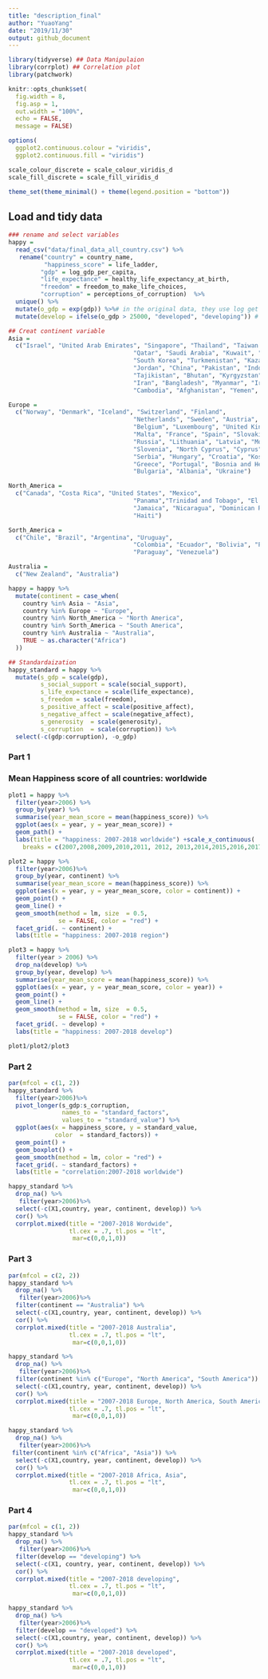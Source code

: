 ```yaml
---
title: "description_final"
author: "YuaoYang"
date: "2019/11/30"
output: github_document
---
```


```r
library(tidyverse) ## Data Manipulaion
library(corrplot) ## Correlation plot
library(patchwork)

knitr::opts_chunk$set(
  fig.width = 8,
  fig.asp = 1,
  out.width = "100%",
  echo = FALSE,
  message = FALSE)

options(
  ggplot2.continuous.colour = "viridis",
  ggplot2.continuous.fill = "viridis")

scale_colour_discrete = scale_colour_viridis_d
scale_fill_discrete = scale_fill_viridis_d

theme_set(theme_minimal() + theme(legend.position = "bottom"))


```

## Load and tidy data
```r
### rename and select variables
happy = 
  read_csv("data/final_data_all_country.csv") %>% 
   rename("country" = country_name,
          "happiness_score" = life_ladder,
         "gdp" = log_gdp_per_capita,
         "life_expectance" = healthy_life_expectancy_at_birth,
         "freedom" = freedom_to_make_life_choices,
         "corruption" = perceptions_of_corruption)  %>% 
  unique() %>% 
  mutate(o_gdp = exp(gdp)) %>%# in the original data, they use log get the result, i try to transfer in the real way
  mutate(develop = ifelse(o_gdp > 25000, "developed", "developing")) # actually there is no speicific cretiria to distinguish the developed and developing country.
```

```r
## Creat continent variable
Asia = 
  c("Israel", "United Arab Emirates", "Singapore", "Thailand", "Taiwan Province of China",
                                   "Qatar", "Saudi Arabia", "Kuwait", "Bahrain", "Malaysia", "Uzbekistan", "Japan",
                                   "South Korea", "Turkmenistan", "Kazakhstan", "Turkey", "Hong Kong S.A.R., China", "Philippines",
                                   "Jordan", "China", "Pakistan", "Indonesia", "Azerbaijan", "Lebanon", "Vietnam",
                                   "Tajikistan", "Bhutan", "Kyrgyzstan", "Nepal", "Mongolia", "Palestinian Territories",
                                   "Iran", "Bangladesh", "Myanmar", "Iraq", "Sri Lanka", "Armenia", "India", "Georgia",
                                   "Cambodia", "Afghanistan", "Yemen", "Syria")

Europe = 
  c("Norway", "Denmark", "Iceland", "Switzerland", "Finland",
                                   "Netherlands", "Sweden", "Austria", "Ireland", "Germany",
                                   "Belgium", "Luxembourg", "United Kingdom", "Czech Republic",
                                   "Malta", "France", "Spain", "Slovakia", "Poland", "Italy",
                                   "Russia", "Lithuania", "Latvia", "Moldova", "Romania",
                                   "Slovenia", "North Cyprus", "Cyprus", "Estonia", "Belarus",
                                   "Serbia", "Hungary", "Croatia", "Kosovo", "Montenegro",
                                   "Greece", "Portugal", "Bosnia and Herzegovina", "Macedonia",
                                   "Bulgaria", "Albania", "Ukraine")

North_America = 
  c("Canada", "Costa Rica", "United States", "Mexico",  
                                   "Panama","Trinidad and Tobago", "El Salvador", "Belize", "Guatemala",
                                   "Jamaica", "Nicaragua", "Dominican Republic", "Honduras",
                                   "Haiti")

Sorth_America =  
  c("Chile", "Brazil", "Argentina", "Uruguay",
                                   "Colombia", "Ecuador", "Bolivia", "Peru",
                                   "Paraguay", "Venezuela")

Australia = 
  c("New Zealand", "Australia")

happy = happy %>% 
  mutate(continent = case_when(
    country %in% Asia ~ "Asia",
    country %in% Europe ~ "Europe",
    country %in% North_America ~ "North America",
    country %in% Sorth_America ~ "South America",
    country %in% Australia ~ "Australia",
    TRUE ~ as.character("Africa")
  ))
```


```r
## Standardaization
happy_standard = happy %>% 
  mutate(s_gdp = scale(gdp),
         s_social_support = scale(social_support),
         s_life_expectance = scale(life_expectance),
         s_freedom = scale(freedom),
         s_positive_affect = scale(positive_affect),
         s_negative_affect = scale(negative_affect),
         s_generosity  = scale(generosity),
         s_corruption  = scale(corruption)) %>%
  select(-c(gdp:corruption), -o_gdp)
```

### Part 1 
### Mean Happiness score of all countries: worldwide
```r
plot1 = happy %>% 
  filter(year>2006) %>%
  group_by(year) %>% 
  summarise(year_mean_score = mean(happiness_score)) %>% 
  ggplot(aes(x = year, y = year_mean_score)) +
  geom_path() +
  labs(title = "happiness: 2007-2018 worldwide") +scale_x_continuous(
    breaks = c(2007,2008,2009,2010,2011, 2012, 2013,2014,2015,2016,2017,2018))

plot2 = happy %>% 
  filter(year>2006)%>%
  group_by(year, continent) %>% 
  summarise(year_mean_score = mean(happiness_score)) %>% 
  ggplot(aes(x = year, y = year_mean_score, color = continent)) +
  geom_point() +
  geom_line() +
  geom_smooth(method = lm, size  = 0.5, 
              se = FALSE, color = "red") +  
  facet_grid(. ~ continent) +
  labs(title = "happiness: 2007-2018 region")

plot3 = happy %>% 
  filter(year > 2006) %>%
  drop_na(develop) %>%
  group_by(year, develop) %>% 
  summarise(year_mean_score = mean(happiness_score)) %>% 
  ggplot(aes(x = year, y = year_mean_score, color = year)) +
  geom_point() +
  geom_line() +
  geom_smooth(method = lm, size  = 0.5, 
              se = FALSE, color = "red") +  
  facet_grid(. ~ develop) +
  labs(title = "happiness: 2007-2018 develop")

plot1/plot2/plot3

```

### Part 2
```r
par(mfcol = c(1, 2))
happy_standard %>% 
  filter(year>2006)%>%
  pivot_longer(s_gdp:s_corruption,
               names_to = "standard_factors",
               values_to = "standard_value") %>% 
  ggplot(aes(x = happiness_score, y = standard_value,
             color  = standard_factors)) +
  geom_point() +
  geom_boxplot() +  
  geom_smooth(method = lm, color = "red") +
  facet_grid(. ~ standard_factors) +
  labs(title = "correlation:2007-2018 worldwide")

happy_standard %>% 
  drop_na() %>%
   filter(year>2006)%>%
  select(-c(X1,country, year, continent, develop)) %>% 
  cor() %>%
  corrplot.mixed(title = "2007-2018 Wordwide",
                 tl.cex = .7, tl.pos = "lt",
                  mar=c(0,0,1,0))

```

### Part 3
```r

par(mfcol = c(2, 2))
happy_standard %>% 
  drop_na() %>%
   filter(year>2006)%>%
  filter(continent == "Australia") %>% 
  select(-c(X1,country, year, continent, develop)) %>% 
  cor() %>%
  corrplot.mixed(title = "2007-2018 Australia",
                 tl.cex = .7, tl.pos = "lt",
                  mar=c(0,0,1,0))

happy_standard %>% 
  drop_na() %>%
   filter(year>2006)%>%
  filter(continent %in% c("Europe", "North America", "South America"))  %>% 
  select(-c(X1,country, year, continent, develop)) %>% 
  cor() %>%
  corrplot.mixed(title = "2007-2018 Europe, North America, South America",
                 tl.cex = .7, tl.pos = "lt",
                  mar=c(0,0,1,0))

happy_standard %>% 
  drop_na() %>%
   filter(year>2006)%>%
 filter(continent %in% c("Africa", "Asia")) %>% 
  select(-c(X1,country, year, continent, develop)) %>% 
  cor() %>%
  corrplot.mixed(title = "2007-2018 Africa, Asia",
                 tl.cex = .7, tl.pos = "lt",
                  mar=c(0,0,1,0))

```
### Part 4
```r
par(mfcol = c(1, 2))
happy_standard %>% 
  drop_na() %>%
   filter(year>2006)%>%
  filter(develop == "developing") %>% 
  select(-c(X1, country, year, continent, develop)) %>% 
  cor() %>%
  corrplot.mixed(title = "2007-2018 developing",
                 tl.cex = .7, tl.pos = "lt",
                  mar=c(0,0,1,0))

happy_standard %>% 
  drop_na() %>%
   filter(year>2006)%>%
  filter(develop == "developed") %>% 
  select(-c(X1,country, year, continent, develop)) %>% 
  cor() %>%
  corrplot.mixed(title = "2007-2018 developed",
                 tl.cex = .7, tl.pos = "lt",
                  mar=c(0,0,1,0))
```
